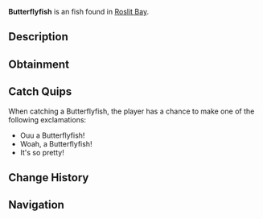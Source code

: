 {{FishInfobox
|image          = Butterflyfish.png
|rarity         = Uncommon
|sea            = First Sea
|location       = [[Roslit Bay]]
|sublocation    = Coral Reef
|sources        = Fishing Rod
|radar_location = 
|xp             = 60
|weather        = Clear, Foggy
|time           = Day
|season         = 
|bait           = Flakes
|base_weight    = 1.5
|base_value     = 110
|weight_range   = 1.3
|base_chance    = 40
|base_resil     = 60
}}
'''Butterflyfish''' is an {{Rarity|Uncommon}} fish found in [[Roslit Bay]].

== Description ==
{{Description|Butterflyfish are vibrant reef fish known for their striking colors and elaborate patterns. They feed and behave similar to other fish found in Roslit Bays coral reef.|Bestiary Entry}}

== Obtainment ==
{{Description|Found in Roslit Bays coral reef.|Bestiary Hint}}
{{Fish Availability|
Roslit Bay/Coral Reef
|top_rods      = 
Krampus's Rod\244984.09\92836.82;
Magma Rod\235816.37\89362.71;
Plastic Rod\215599.67\81705;
Leviathan's Fang Rod\201224.91\42187.38;
Fast Rod\187065.64\77781.55;
Buddy Bond Rod\160159.76\60695.14;
Flimsy Rod\128385.04\69626.3;
Nocturnal Rod\84784.34\52966.33;
Trident Rod\184931.52\36265.53;
Free Spirit Rod\179199.31\35141.43;
Ethereal Prism Rod\174584.24\39156.21;
Astralhook Rod\174525.9\39162.3;
No-Life Rod\173897.38\38391.59;
Seraphic Rod\171744.43\38290.23;
Rod Of The Forgotten Fang\161252.84\35919.94;
Challenger's Rod\158707.25\35085.1;
Zeus Rod\146468.73\32191.1;
Rod Of The Depths\146283.12\32490.71;
Rod Of The Exalted One\145571.74\31556.1;
Verdant Shear Rod\145154.89\31733.58;
Blazebringer Rod\139007.44\30551.25;
Depthseeker Rod\133630.36\29156.45;
Avalanche Rod\126238.11\26334.12;
Volcanic Rod\125283.7\25082.28;
Training Rod\116680.47\57000.07;
Steady Rod\65047.21\8420.51
|recommended   = Trident Rod
}}

== Catch Quips ==
When catching a Butterflyfish, the player has a chance to make one of the following exclamations:
* Ouu a Butterflyfish!
* Woah, a Butterflyfish!
* It's so pretty!

== Change History ==
{{Change History|{{subst:Current Version}}}}

== Navigation ==
{{Fish Navbox|Roslit Bay}}